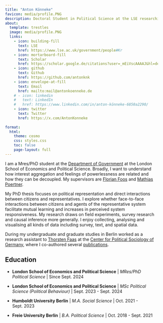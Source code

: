 ```yaml
---
title: "Anton Könneke"
favicon: media/profile.PNG
description: Doctoral Student in Political Science at the LSE researching representation and mobilisation.
about:
  template: trestles
  image: media/profile.PNG
  links:
    - icon: building-fill
      text: LSE
      href: https://www.lse.ac.uk/government/people#Kr
    - icon: mortarboard-fill
      text: Scholar
      href: https://scholar.google.de/citations?user=_mEiVscAAAAJ&hl=de
    - icon: github
      text: Github
      href: https://github.com/antonknk
    - icon: envelope-at-fill
      text: Email
      href: mailto:mail@antonkoenneke.de
    # - icon: linkedin
    #   text: LinkedIn
    #   href: https://www.linkedin.com/in/anton-könneke-6850a2290/
    - icon: twitter
      text: Twitter
      href: https://x.com/AntonKonneke
      
format:
  html:
    theme: cosmo
    css: styles.css
    toc: false
    page-layout: full
---
```


::: {#hero-heading}
I am a Mres/PhD student at the [Department of Government](https://www.lse.ac.uk/government) at the London School of Economics and Political Science. Broadly, I want to understand how interest aggregation and feelings of powerlessness are related and how they can be decoupled. My supervisors are [Florian Foos](https://www.lse.ac.uk/government/people/academic-staff/florian-foos) and [Mathias Poertner](https://www.lse.ac.uk/government/people/academic-staff/mathias-poertner).

My PhD thesis focuses on political representation and direct interactions between citizens and representatives. I explore whether face-to-face interactions between citizens and agents of the representative system facilitate mutual learning and increases in perceived system responsiveness. My research draws on field experiments, survey research and causal inference more generally. I enjoy collecting, analysing and visualising all kinds of data including survey, text, and spatial data.

During my undergraduate and graduate studies in Berlin worked as a research assistant to [Thorsten Faas](https://www.polsoz.fu-berlin.de/en/polwiss/forschung/systeme/empsoz/team/Faas.html) at the [Center for Political Sociology of Germany](https://www.polsoz.fu-berlin.de/en/polwiss/forschung/systeme/empsoz/index.html), where I co-authored several [publications](publications.qmd).
:::

## Education

-   **London School of Economics and Political Science** \| *MRes/PhD Political Science* \| Since Sept. 2024

-   **London School of Economics and Political Science** \| *MSc Political Science (Political Behaviour)* \| Sept. 2023 - Sept. 2024

-   **Humboldt University Berlin** \| *M.A. Social Science* \| Oct. 2021 - Sept. 2023

-   **Freie University Berlin** \| *B.A. Political Science* \| Oct. 2018 - Sept. 2021
